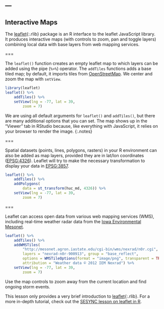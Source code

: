 ---
---

## Interactive Maps

The [leaflet](){:.rlib} package is an R interface to the leaflet JavaScript
library. It produces interactive maps (with controls to zoom, pan and toggle
layers) combining local data with base layers from web mapping services.

===

The `leaflet()` function creates an empty leaflet map to which layers can be
added using the pipe (`%>%`) operator. The `addTiles` functions adds a base
tiled map; by default, it imports tiles from [OpenStreetMap](https://www.openstreetmap.org). 
We center and zoom the map with `setView`.

```r
library(leaflet)
leaflet() %>%
    addTiles() %>%
    setView(lng = -77, lat = 39, 
        zoom = 7)
```

We are using all default arguments for `leaflet()` and `addTiles()`, but there are
many additional options that you can set. 
The map shows up in the "Viewer" tab in RStudio because, like everything with
JavaScript, it relies on your browser to render the image.
{:.notes}

===

Spatial datasets (points, lines, polygons, rasters) in your R environment can
also be added as map layers, provided they are in lat/lon coordinates 
([EPSG:4326](https://epsg.io/4326)). Leaflet will try to make the necessary 
transformation to display your data in [EPSG:3857](https://epsg.io/3857).

```r
leaflet() %>%
    addTiles() %>%
    addPolygons(
        data = st_transform(huc_md, 4326)) %>%
    setView(lng = -77, lat = 39, 
        zoom = 7)
```

===

Leaflet can access open data from various web mapping services
(WMS), including real-time weather radar data from the 
[Iowa Environmental Mesonet](https://mesonet.agron.iastate.edu/ogc/).

```r
leaflet() %>%
    addTiles() %>%
    addWMSTiles(
        "http://mesonet.agron.iastate.edu/cgi-bin/wms/nexrad/n0r.cgi",
        layers = "nexrad-n0r-900913", group = "base_reflect",
        options = WMSTileOptions(format = "image/png", transparent = TRUE),
        attribution = "Weather data © 2012 IEM Nexrad") %>%
    setView(lng = -77, lat = 39, 
        zoom = 7)
```

Use the map controls to zoom away from the current location and find ongoing
storm events.

This lesson only provides a very brief introduction to [leaflet](){:.rlib}. For
a more in-depth tutorial, check out the 
[SESYNC lesson on leaflet in R](https://cyberhelp.sesync.org/leaflet-in-R-lesson/).
